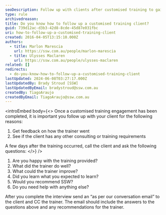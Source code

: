 ```yaml
---
seoDescription: Follow up with clients after customised training to gain feedback, identify areas for improvement and uncover potential new business opportunities.
type: rule
archivedreason:
title: Do you know how to follow up a customised training client?
guid: 739d12ac-d3b3-42d8-8cde-45d87e031fbc
uri: how-to-follow-up-a-customised-training-client
created: 2016-04-05T13:15:10.000Z
authors:
  - title: Marlon Marescia
    url: https://ssw.com.au/people/marlon-marescia
  - title: Ulysses Maclaren
    url: https://ssw.com.au/people/ulysses-maclaren
related: []
redirects:
  - do-you-know-how-to-follow-up-a-customised-training-client
lastUpdated: 2024-06-08T03:27:17.000Z
lastUpdatedBy: Brady Stroud [SSW]
lastUpdatedByEmail: bradystroud@ssw.com.au
createdBy: TiagoAraujo
createdByEmail: TiagoAraujo@ssw.com.au
---
```


<introEmbed
  body={<>
Once a customised training engagement has been completed, it is important you follow up with your client for the following reasons:

1. Get feedback on how the trainer went
2. See if the client has any other consulting or training requirements

A few days after the training occurred, call the client and ask the following questions:
  </>}
/>
1. Are you happy with the training provided?
2. What did the trainer do well?
3. What could the trainer improve?
4. Did you learn what you expected to learn?
5. Would you recommend SSW?
6. Do you need help with anything else?

After you complete the interview send an “as per our conversation email” to the client and CC the trainer. The email should include the answers to the questions above and any recommendations for the trainer.
